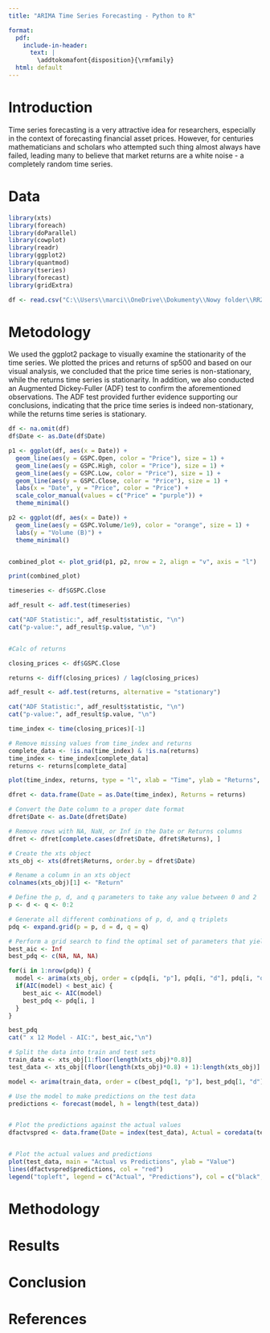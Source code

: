 ```yaml
---
title: "ARIMA Time Series Forecasting - Python to R"

format:
  pdf:
    include-in-header:
      text: |
        \addtokomafont{disposition}{\rmfamily}
  html: default
---
```


# Introduction

Time series forecasting is a very attractive idea for researchers, especially in the context of forecasting financial asset prices. However, for centuries mathematicians and scholars who attempted such thing almost always have failed, leading many to believe that market returns are a white noise - a completely random time series.

# Data

```r
library(xts)
library(foreach)
library(doParallel)
library(cowplot)
library(readr)
library(ggplot2)
library(quantmod)
library(tseries)
library(forecast)
library(gridExtra)
```


```r
df <- read.csv("C:\\Users\\marci\\OneDrive\\Dokumenty\\Nowy folder\\RR2023_project\\sp500_data.csv")
```
# Metodology
We used the ggplot2 package to visually examine the stationarity of the time series. We plotted the prices and returns of sp500 and based on our visual analysis, we concluded that the price time series is non-stationary, while the returns time series is stationarity. In addition, we also conducted an Augmented Dickey-Fuller (ADF) test to confirm the aforementioned observations. The ADF test provided further evidence supporting our conclusions, indicating that the price time series is indeed non-stationary, while the returns time series is stationary.


```r
df <- na.omit(df)
df$Date <- as.Date(df$Date)

p1 <- ggplot(df, aes(x = Date)) +
  geom_line(aes(y = GSPC.Open, color = "Price"), size = 1) +
  geom_line(aes(y = GSPC.High, color = "Price"), size = 1) +
  geom_line(aes(y = GSPC.Low, color = "Price"), size = 1) +
  geom_line(aes(y = GSPC.Close, color = "Price"), size = 1) +
  labs(x = "Date", y = "Price", color = "Price") +
  scale_color_manual(values = c("Price" = "purple")) +
  theme_minimal()

p2 <- ggplot(df, aes(x = Date)) +
  geom_line(aes(y = GSPC.Volume/1e9), color = "orange", size = 1) +
  labs(y = "Volume (B)") +
  theme_minimal()


combined_plot <- plot_grid(p1, p2, nrow = 2, align = "v", axis = "l")

print(combined_plot)
```



```r
timeseries <- df$GSPC.Close

adf_result <- adf.test(timeseries)

cat("ADF Statistic:", adf_result$statistic, "\n")
cat("p-value:", adf_result$p.value, "\n")


#Calc of returns 

closing_prices <- df$GSPC.Close

returns <- diff(closing_prices) / lag(closing_prices)

adf_result <- adf.test(returns, alternative = "stationary")

cat("ADF Statistic:", adf_result$statistic, "\n")
cat("p-value:", adf_result$p.value, "\n")

time_index <- time(closing_prices)[-1]

# Remove missing values from time_index and returns
complete_data <- !is.na(time_index) & !is.na(returns)
time_index <- time_index[complete_data]
returns <- returns[complete_data]

plot(time_index, returns, type = "l", xlab = "Time", ylab = "Returns", main = "SP500 Daily Returns")

```


```r
dfret <- data.frame(Date = as.Date(time_index), Returns = returns)

# Convert the Date column to a proper date format
dfret$Date <- as.Date(dfret$Date)

# Remove rows with NA, NaN, or Inf in the Date or Returns columns
dfret <- dfret[complete.cases(dfret$Date, dfret$Returns), ]

# Create the xts object
xts_obj <- xts(dfret$Returns, order.by = dfret$Date)

# Rename a column in an xts object
colnames(xts_obj)[1] <- "Return"

# Define the p, d, and q parameters to take any value between 0 and 2
p <- d <- q <- 0:2

# Generate all different combinations of p, d, and q triplets
pdq <- expand.grid(p = p, d = d, q = q)

# Perform a grid search to find the optimal set of parameters that yields the best performance
best_aic <- Inf
best_pdq <- c(NA, NA, NA)

for(i in 1:nrow(pdq)) {
  model <- arima(xts_obj, order = c(pdq[i, "p"], pdq[i, "d"], pdq[i, "q"]))
  if(AIC(model) < best_aic) {
    best_aic <- AIC(model)
    best_pdq <- pdq[i, ]
  }
}

best_pdq
cat(" x 12 Model - AIC:", best_aic,"\n")
```


```r

# Split the data into train and test sets
train_data <- xts_obj[1:floor(length(xts_obj)*0.8)]
test_data <- xts_obj[(floor(length(xts_obj)*0.8) + 1):length(xts_obj)]

model <- arima(train_data, order = c(best_pdq[1, "p"], best_pdq[1, "d"], best_pdq[1, "q"]))

# Use the model to make predictions on the test data
predictions <- forecast(model, h = length(test_data))


# Plot the predictions against the actual values
dfactvspred <- data.frame(Date = index(test_data), Actual = coredata(test_data), predictions = as.numeric(predictions$fitted))


# Plot the actual values and predictions
plot(test_data, main = "Actual vs Predictions", ylab = "Value")
lines(dfactvspred$predictions, col = "red")
legend("topleft", legend = c("Actual", "Predictions"), col = c("black", "red"), lty = 1)


```

# Methodology

# Results

# Conclusion

# References
